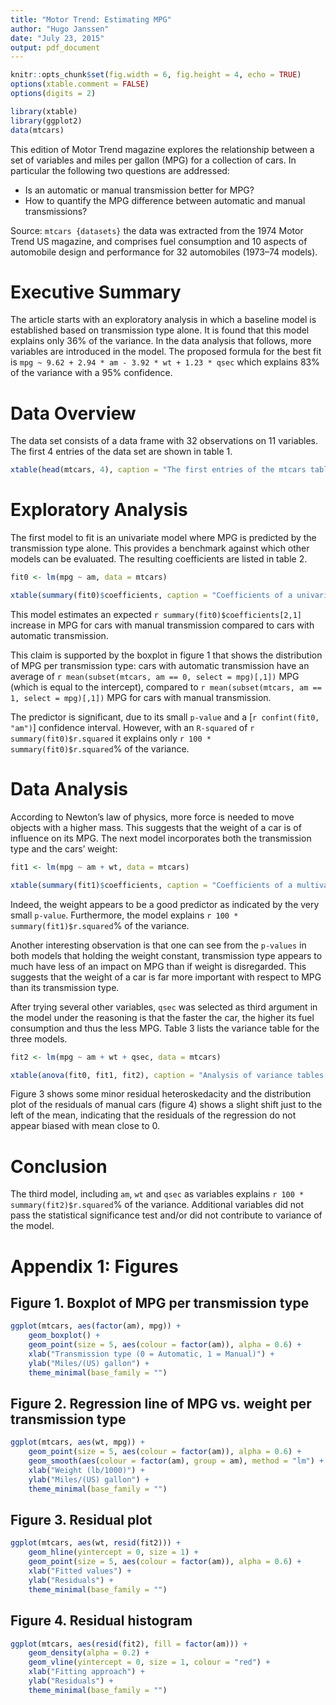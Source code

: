 ```yaml
---
title: "Motor Trend: Estimating MPG"
author: "Hugo Janssen"
date: "July 23, 2015"
output: pdf_document
---
```




```r
knitr::opts_chunk$set(fig.width = 6, fig.height = 4, echo = TRUE)
options(xtable.comment = FALSE)
options(digits = 2)
```

```r
library(xtable)
library(ggplot2)
data(mtcars)
```



This edition of Motor Trend magazine explores the relationship between a set of variables and miles per gallon (MPG) for a collection of cars. In particular the following two questions are addressed:

* Is an automatic or manual transmission better for MPG?
* How to quantify the MPG difference between automatic and manual transmissions?

Source: `mtcars {datasets}` the data was extracted from the 1974 Motor Trend US magazine, and comprises fuel consumption and 10 aspects of automobile design and performance for 32 automobiles (1973–74 models).



# Executive Summary

The article starts with an exploratory analysis in which a baseline model is established based on transmission type alone. It is found that this model explains only 36% of the variance. In the data analysis that follows, more variables are introduced in the model. The proposed formula for the best fit is `mpg ~ 9.62 + 2.94 * am - 3.92 * wt + 1.23 * qsec` which explains 83% of the variance with a 95% confidence.



# Data Overview

The data set consists of a data frame with 32 observations on 11 variables. The first 4 entries of the data set are shown in table 1.

```r
xtable(head(mtcars, 4), caption = "The first entries of the mtcars table", digits=c(0,1,0,0,0,2,2,2,0,0,0,0))
```



# Exploratory Analysis

The first model to fit is an univariate model where MPG is predicted by the transmission type alone. This provides a benchmark against which other models can be evaluated. The resulting coefficients are listed in table 2.

```r
fit0 <- lm(mpg ~ am, data = mtcars)
```

```r
xtable(summary(fit0)$coefficients, caption = "Coefficients of a univariate model considering transmission type.", digits=c(0,2,2,2,6))
```

This model estimates an expected `r summary(fit0)$coefficients[2,1]` increase in MPG for cars with manual transmission compared to cars with automatic transmission. 

This claim is supported by the boxplot in figure 1 that shows the distribution of MPG per transmission type: cars with automatic transmission have an average of `r mean(subset(mtcars, am == 0, select = mpg)[,1])` MPG (which is equal to the intercept), compared to `r mean(subset(mtcars, am == 1, select = mpg)[,1])` MPG for cars with manual transmission.

The predictor is significant, due to its small `p-value` and a [`r confint(fit0, "am")`] confidence interval. However, with an `R-squared` of `r summary(fit0)$r.squared` it explains only `r 100 * summary(fit0)$r.squared`% of the variance. 



# Data Analysis

According to Newton's law of physics, more force is needed to move objects with a higher mass. This suggests that the weight of a car is of influence on its MPG. The next model incorporates both the transmission type and the cars' weight:

```r
fit1 <- lm(mpg ~ am + wt, data = mtcars)
```

```r
xtable(summary(fit1)$coefficients, caption = "Coefficients of a multivariate model considering transmission type and weight.", digits=c(0,2,2,2,6))
```

Indeed, the weight appears to be a good predictor as indicated by the very small `p-value`. Furthermore, the model explains `r 100 * summary(fit1)$r.squared`% of the variance.

Another interesting observation is that one can see from the `p-values` in both models that holding the weight constant, transmission type appears to much have less of an impact on MPG than if weight is disregarded. This suggests that the weight of a car is far more important with respect to MPG than its transmission type. 

After trying several other variables, `qsec` was selected as third argument in the model under the reasoning is that the faster the car, the higher its fuel consumption and thus the less MPG. Table 3 lists the variance table for the three models.

```r
fit2 <- lm(mpg ~ am + wt + qsec, data = mtcars)
```

```r
xtable(anova(fit0, fit1, fit2), caption = "Analysis of variance tables for the three models.", digits=c(0,0,2,1,2,2,6))
```

Figure 3 shows some minor residual heteroskedacity and the distribution plot of the residuals of manual cars (figure 4) shows a slight shift just to the left of the mean, indicating that the residuals of the regression do not appear biased with mean close to 0. 



# Conclusion

The third model, including `am`, `wt` and `qsec` as variables explains `r 100 * summary(fit2)$r.squared`% of the variance. Additional variables did not pass the statistical significance test and/or did not contribute to variance of the model. 



\newpage

# Appendix 1: Figures

## Figure 1. Boxplot of MPG per transmission type
```r
ggplot(mtcars, aes(factor(am), mpg)) + 
    geom_boxplot() +
    geom_point(size = 5, aes(colour = factor(am)), alpha = 0.6) +
    xlab("Transmission type (0 = Automatic, 1 = Manual)") + 
    ylab("Miles/(US) gallon") +
    theme_minimal(base_family = "") 
```

## Figure 2. Regression line of MPG vs. weight per transmission type
```r
ggplot(mtcars, aes(wt, mpg)) + 
    geom_point(size = 5, aes(colour = factor(am)), alpha = 0.6) +
    geom_smooth(aes(colour = factor(am), group = am), method = "lm") +
    xlab("Weight (lb/1000)") + 
    ylab("Miles/(US) gallon") +
    theme_minimal(base_family = "") 
```

## Figure 3. Residual plot 
```r
ggplot(mtcars, aes(wt, resid(fit2))) + 
    geom_hline(yintercept = 0, size = 1) +
    geom_point(size = 5, aes(colour = factor(am)), alpha = 0.6) +
    xlab("Fitted values") + 
    ylab("Residuals") +
    theme_minimal(base_family = "") 
```

## Figure 4. Residual histogram
```r
ggplot(mtcars, aes(resid(fit2), fill = factor(am))) + 
    geom_density(alpha = 0.2) +
    geom_vline(yintercept = 0, size = 1, colour = "red") +
    xlab("Fitting approach") + 
    ylab("Residuals") +
    theme_minimal(base_family = "") 
```

